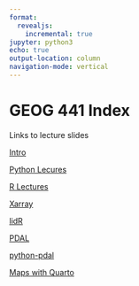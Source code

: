 ```yaml
---
format:
  revealjs:
    incremental: true 
jupyter: python3
echo: true
output-location: column
navigation-mode: vertical
---
```

# GEOG 441 Index

Links to lecture slides

[Intro](intro.html)

[Python Lecures](python_geospatial_basics.html)

[R Lectures](R_geospatial_basics.html)

[Xarray](Xarray.html)

[lidR](lidR.html)

[PDAL](pdal.html)

[python-pdal](python-pdal.html)

[Maps with Quarto](web.html)